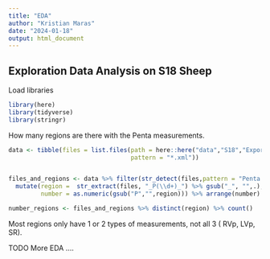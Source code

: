 ```yaml
---
title: "EDA"
author: "Kristian Maras"
date: "2024-01-18"
output: html_document
---
```


## Exploration Data Analysis on S18 Sheep

Load libraries
```r
library(here)
library(tidyverse)
library(stringr)
```


How many regions are there with the Penta measurements.

```r
data <- tibble(files = list.files(path = here::here("data","S18","Export_Analysis-01_05_2024-17-02-34"),
                                  pattern = "*.xml"))


files_and_regions <- data %>% filter(str_detect(files,pattern = "Penta.*Export")) %>% 
  mutate(region =  str_extract(files, "_P(\\d+)_") %>% gsub("_", "",.), 
         number = as.numeric(gsub("P","",region))) %>% arrange(number)

number_regions <- files_and_regions %>% distinct(region) %>% count()

```

Most regions only have 1 or 2 types of measurements, not all 3 ( RVp, LVp, SR).


TODO More EDA ....
